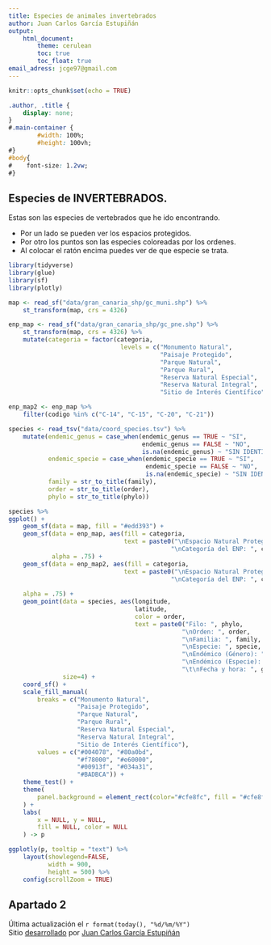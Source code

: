 ```yaml
---
title: Especies de animales invertebrados
author: Juan Carlos García Estupiñán
output: 
    html_document:
        theme: cerulean
        toc: true
        toc_float: true
email_adress: jcge97@gmail.com
---
```


```r
knitr::opts_chunk$set(echo = TRUE)
```


```css
.author, .title {
    display: none;
}
#.main-container {
        #width: 100%;
        #height: 100vh;
#}
#body{
#    font-size: 1.2vw;
#}
```

## Especies de INVERTEBRADOS.

Estas son las especies de vertebrados que he ido encontrando.

- Por un lado se pueden ver los espacios protegidos.
- Por otro los puntos son las especies coloreadas por los ordenes.
- Al colocar el ratón encima puedes ver de que especie se trata.

```r
library(tidyverse)
library(glue)
library(sf)
library(plotly)

map <- read_sf("data/gran_canaria_shp/gc_muni.shp") %>%
    st_transform(map, crs = 4326) 

enp_map <- read_sf("data/gran_canaria_shp/gc_pne.shp") %>%
    st_transform(map, crs = 4326) %>%
    mutate(categoria = factor(categoria,
                               levels = c("Monumento Natural", 
                                          "Paisaje Protegido",
                                          "Parque Natural", 
                                          "Parque Rural", 
                                          "Reserva Natural Especial",
                                          "Reserva Natural Integral", 
                                          "Sitio de Interés Científico")))

enp_map2 <- enp_map %>%
    filter(codigo %in% c("C-14", "C-15", "C-20", "C-21"))

species <- read_tsv("data/coord_species.tsv") %>%
    mutate(endemic_genus = case_when(endemic_genus == TRUE ~ "SI",
                                     endemic_genus == FALSE ~ "NO",
                                     is.na(endemic_genus) ~ "SIN IDENTIFICAR"),
           endemic_specie = case_when(endemic_specie == TRUE ~ "SI",
                                      endemic_specie == FALSE ~ "NO",
                                      is.na(endemic_specie) ~ "SIN IDENTIFICAR"),
           family = str_to_title(family),
           order = str_to_title(order),
           phylo = str_to_title(phylo))

species %>%
ggplot() +
    geom_sf(data = map, fill = "#edd393") +
    geom_sf(data = enp_map, aes(fill = categoria,  
                                text = paste0("\nEspacio Natural Protegido (ENP): ", nombre,
                                             "\nCategoría del ENP: ", codigo, " ", categoria)),
            alpha = .75) +
    geom_sf(data = enp_map2, aes(fill = categoria,  
                                text = paste0("\nEspacio Natural Protegido (ENP): ", nombre,
                                             "\nCategoría del ENP: ", codigo, " ", categoria)),
                                             
    alpha = .75) +
    geom_point(data = species, aes(longitude, 
                                   latitude, 
                                   color = order,
                                   text = paste0("Filo: ", phylo,
                                                "\nOrden: ", order,
                                                "\nFamilia: ", family,
                                                "\nEspecie: ", specie,
                                                "\nEndémico (Género): ", endemic_genus,
                                                "\nEndémico (Especie): ", endemic_specie,
                                                "\t\nFecha y hora: ", gpsdatetime)),
               size=4) +
    coord_sf() +
    scale_fill_manual(
        breaks = c("Monumento Natural", 
                   "Paisaje Protegido",
                   "Parque Natural", 
                   "Parque Rural", 
                   "Reserva Natural Especial",
                   "Reserva Natural Integral", 
                   "Sitio de Interés Científico"),
        values = c("#004078", "#80a0bd", 
                   "#f78000", "#e60000", 
                   "#00913f", "#034a31", 
                   "#BADBCA")) +
    theme_test() +
    theme(
        panel.background = element_rect(color="#cfe8fc", fill = "#cfe8fc")
    ) +
    labs(
        x = NULL, y = NULL,
        fill = NULL, color = NULL
    ) -> p

ggplotly(p, tooltip = "text") %>%
    layout(showlegend=FALSE,
           width = 900,
           height = 500) %>% 
    config(scrollZoom = TRUE)

```

## Apartado 2

Última actualización el `r format(today(), "%d/%m/%Y")`  
Sitio [desarrollado](`r rmarkdown::metadata$github_repo`) por [Juan Carlos García Estupiñán](mailto:`r rmarkdown::metadata$email_adress`)